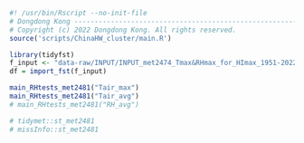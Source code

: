 ```r
#! /usr/bin/Rscript --no-init-file
# Dongdong Kong ----------------------------------------------------------------
# Copyright (c) 2022 Dongdong Kong. All rights reserved.
source('scripts/ChinaHW_cluster/main.R')

library(tidyfst)
f_input <- "data-raw/INPUT/INPUT_met2474_Tmax&RHmax_for_HImax_1951-2022.fst"
df = import_fst(f_input)

main_RHtests_met2481("Tair_max")
main_RHtests_met2481("Tair_avg")
# main_RHtests_met2481("RH_avg")
```

```r

# tidymet::st_met2481
# missInfo::st_met2481
```
